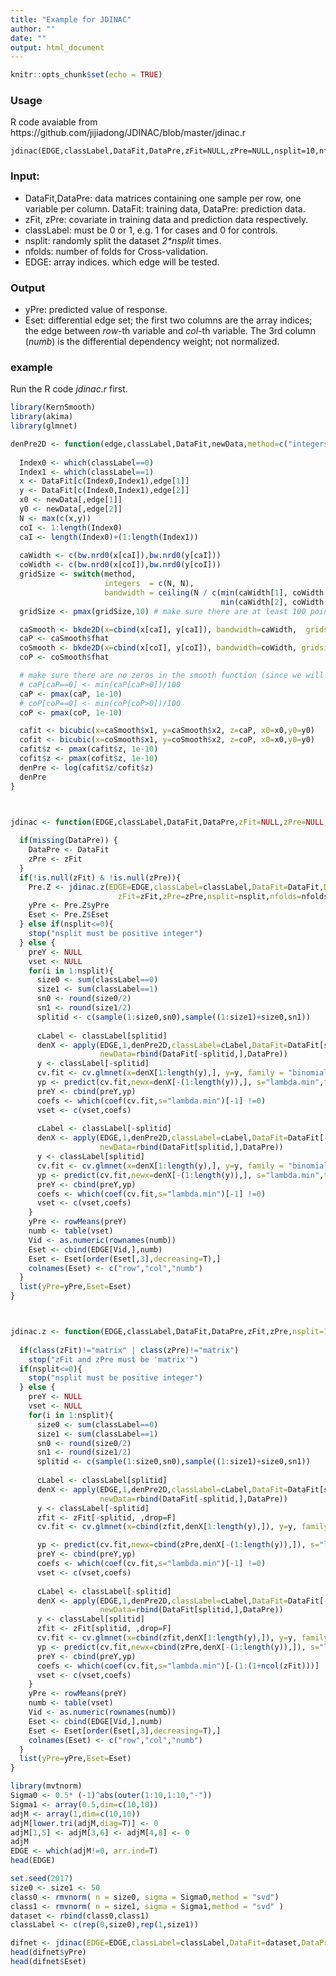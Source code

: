 ---
title: "Example for JDINAC"
author: ""
date: ""
output: html_document
---

```{r setup, include=FALSE}
knitr::opts_chunk$set(echo = TRUE)
```
### Usage
R code avaiable from https://github.com/jijiadong/JDINAC/blob/master/jdinac.r
```
jdinac(EDGE,classLabel,DataFit,DataPre,zFit=NULL,zPre=NULL,nsplit=10,nfolds=5)
```
### Input:

  - DataFit,DataPre: data matrices containing one sample per row, one variable per column. DataFit: training data, DataPre: prediction data. 
  - zFit, zPre: covariate in training data and prediction data respectively.
  - classLabel: must be 0 or 1, e.g. 1 for cases and 0 for controls.
  - nsplit: randomly split the dataset *2\*nsplit* times.
  - nfolds: number of folds for Cross-validation.
  - EDGE: array indices. which edge will be tested.

### Output

  - yPre: predicted value of response.
  - Eset: differential edge set; the first two columns are the array indices; the edge between *row*-th variable and *col*-th variable. The 3rd column (*numb*) is the differential dependency weight; not normalized.


### example
Run the R code *jdinac.r* first. 
```{r echo=FALSE}
library(KernSmooth)
library(akima)
library(glmnet)

denPre2D <- function(edge,classLabel,DataFit,newData,method=c("integers","bandwidth")[2]){
  
  Index0 <- which(classLabel==0)
  Index1 <- which(classLabel==1)
  x <- DataFit[c(Index0,Index1),edge[1]]
  y <- DataFit[c(Index0,Index1),edge[2]]
  x0 <- newData[,edge[1]]
  y0 <- newData[,edge[2]]
  N <- max(c(x,y))
  coI <- 1:length(Index0)
  caI <- length(Index0)+(1:length(Index1))
  
  caWidth <- c(bw.nrd0(x[caI]),bw.nrd0(y[caI]))
  coWidth <- c(bw.nrd0(x[coI]),bw.nrd0(y[coI]))
  gridSize <- switch(method,
                     integers  = c(N, N),
                     bandwidth = ceiling(N / c(min(caWidth[1], coWidth[1]), 
                                               min(caWidth[2], coWidth[2]))))
  gridSize <- pmax(gridSize,10) # make sure there are at least 100 points in total

  caSmooth <- bkde2D(x=cbind(x[caI], y[caI]), bandwidth=caWidth,  gridsize=gridSize)
  caP <- caSmooth$fhat
  coSmooth <- bkde2D(x=cbind(x[coI], y[coI]), bandwidth=coWidth, gridsize=gridSize)
  coP <- coSmooth$fhat

  # make sure there are no zeros in the smooth function (since we will take a log of that)
  # caP[caP==0] <- min(caP[caP>0])/100
  caP <- pmax(caP, 1e-10)
  # coP[coP==0] <- min(coP[coP>0])/100
  coP <- pmax(coP, 1e-10)

  cafit <- bicubic(x=caSmooth$x1, y=caSmooth$x2, z=caP, x0=x0,y0=y0)
  cofit <- bicubic(x=coSmooth$x1, y=coSmooth$x2, z=coP, x0=x0,y0=y0)
  cafit$z <- pmax(cafit$z, 1e-10)
  cofit$z <- pmax(cofit$z, 1e-10)
  denPre <- log(cafit$z/cofit$z)
  denPre
}



jdinac <- function(EDGE,classLabel,DataFit,DataPre,zFit=NULL,zPre=NULL,nsplit=10,nfolds=5){
  
  if(missing(DataPre)) {
    DataPre <- DataFit
    zPre <- zFit
  }  
  if(!is.null(zFit) & !is.null(zPre)){
    Pre.Z <- jdinac.z(EDGE=EDGE,classLabel=classLabel,DataFit=DataFit,DataPre=DataPre,
                        zFit=zFit,zPre=zPre,nsplit=nsplit,nfolds=nfolds)
    yPre <- Pre.Z$yPre
    Eset <- Pre.Z$Eset
  } else if(nsplit<=0){       
    stop("nsplit must be positive integer")    
  } else {
    preY <- NULL
    vset <- NULL
    for(i in 1:nsplit){
      size0 <- sum(classLabel==0)
      size1 <- sum(classLabel==1)
      sn0 <- round(size0/2)
      sn1 <- round(size1/2)
      splitid <- c(sample(1:size0,sn0),sample((1:size1)+size0,sn1))
    
      cLabel <- classLabel[splitid]        
      denX <- apply(EDGE,1,denPre2D,classLabel=cLabel,DataFit=DataFit[splitid,],
                    newData=rbind(DataFit[-splitid,],DataPre))
      y <- classLabel[-splitid]
      cv.fit <- cv.glmnet(x=denX[1:length(y),], y=y, family = "binomial", nfolds=nfolds) 
      yp <- predict(cv.fit,newx=denX[-(1:length(y)),], s="lambda.min",type="response")
      preY <- cbind(preY,yp) 
      coefs <- which(coef(cv.fit,s="lambda.min")[-1] !=0)
      vset <- c(vset,coefs)
    
      cLabel <- classLabel[-splitid]        
      denX <- apply(EDGE,1,denPre2D,classLabel=cLabel,DataFit=DataFit[-splitid,],
                    newData=rbind(DataFit[splitid,],DataPre))
      y <- classLabel[splitid]
      cv.fit <- cv.glmnet(x=denX[1:length(y),], y=y, family = "binomial", nfolds=nfolds) 
      yp <- predict(cv.fit,newx=denX[-(1:length(y)),], s="lambda.min",type="response")
      preY <- cbind(preY,yp) 
      coefs <- which(coef(cv.fit,s="lambda.min")[-1] !=0)
      vset <- c(vset,coefs)     
    } 
    yPre <- rowMeans(preY) 
    numb <- table(vset)
    Vid <- as.numeric(rownames(numb))  
    Eset <- cbind(EDGE[Vid,],numb)
    Eset <- Eset[order(Eset[,3],decreasing=T),]
    colnames(Eset) <- c("row","col","numb")
  } 
  list(yPre=yPre,Eset=Eset) 
}



jdinac.z <- function(EDGE,classLabel,DataFit,DataPre,zFit,zPre,nsplit=10,nfolds=5){
  
  if(class(zFit)!="matrix" | class(zPre)!="matrix")
    stop("zFit and zPre must be 'matrix'")
  if(nsplit<=0){       
    stop("nsplit must be positive integer")  
  } else {
    preY <- NULL
    vset <- NULL
    for(i in 1:nsplit){
      size0 <- sum(classLabel==0)
      size1 <- sum(classLabel==1)
      sn0 <- round(size0/2)
      sn1 <- round(size1/2)
      splitid <- c(sample(1:size0,sn0),sample((1:size1)+size0,sn1))
    
      cLabel <- classLabel[splitid]
      denX <- apply(EDGE,1,denPre2D,classLabel=cLabel,DataFit=DataFit[splitid,],
                    newData=rbind(DataFit[-splitid,],DataPre))
      y <- classLabel[-splitid]
      zfit <- zFit[-splitid, ,drop=F]
      cv.fit <- cv.glmnet(x=cbind(zfit,denX[1:length(y),]), y=y, family = "binomial", nfolds=nfolds) 

      yp <- predict(cv.fit,newx=cbind(zPre,denX[-(1:length(y)),]), s="lambda.min",type="response")
      preY <- cbind(preY,yp) 
      coefs <- which(coef(cv.fit,s="lambda.min")[-1] !=0)
      vset <- c(vset,coefs)
    
      cLabel <- classLabel[-splitid]        
      denX <- apply(EDGE,1,denPre2D,classLabel=cLabel,DataFit=DataFit[-splitid,],
                    newData=rbind(DataFit[splitid,],DataPre))
      y <- classLabel[splitid]
      zfit <- zFit[splitid, ,drop=F]
      cv.fit <- cv.glmnet(x=cbind(zfit,denX[1:length(y),]), y=y, family = "binomial", nfolds=nfolds) 
      yp <- predict(cv.fit,newx=cbind(zPre,denX[-(1:length(y)),]), s="lambda.min",type="response")
      preY <- cbind(preY,yp) 
      coefs <- which(coef(cv.fit,s="lambda.min")[-(1:(1+ncol(zFit)))] !=0)
      vset <- c(vset,coefs)     
    } 
    yPre <- rowMeans(preY) 
    numb <- table(vset)
    Vid <- as.numeric(rownames(numb))  
    Eset <- cbind(EDGE[Vid,],numb)
    Eset <- Eset[order(Eset[,3],decreasing=T),]
    colnames(Eset) <- c("row","col","numb")
  } 
  list(yPre=yPre,Eset=Eset) 
}

```

```{r}
library(mvtnorm)
Sigma0 <- 0.5* (-1)^abs(outer(1:10,1:10,"-"))
Sigma1 <- array(0.5,dim=c(10,10))
adjM <- array(1,dim=c(10,10))
adjM[lower.tri(adjM,diag=T)] <- 0
adjM[1,5] <- adjM[3,6] <- adjM[4,8] <- 0
adjM
EDGE <- which(adjM!=0, arr.ind=T)
head(EDGE)

set.seed(2017)
size0 <- size1 <- 50
class0 <- rmvnorm( n = size0, sigma = Sigma0,method = "svd")
class1 <- rmvnorm( n = size1, sigma = Sigma1,method = "svd" ) 
dataset <- rbind(class0,class1)
classLabel <- c(rep(0,size0),rep(1,size1))

difnet <- jdinac(EDGE=EDGE,classLabel=classLabel,DataFit=dataset,DataPre=dataset,nsplit=10,nfolds=5)
head(difnet$yPre)
head(difnet$Eset)

```



